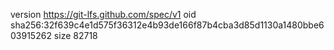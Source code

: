 version https://git-lfs.github.com/spec/v1
oid sha256:32f639c4e1d575f36312e4b93de166f87b4cba3d85d1130a1480bbe603915262
size 82718

